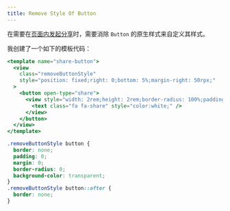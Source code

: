 ```yaml
---
title: Remove Style Of Button
---
```


在需要在[页面内发起分享](/docs/wexin-mini-program/api/share)时，需要消除 `Button` 的原生样式来自定义其样式。

我创建了一个如下的模板代码：

```jsx {3,6} title="shareButton.js" showLineNumbers
<template name="share-button">
  <view
    class="removeButtonStyle"
    style="position: fixed;right: 0;bottom: 5%;margin-right: 50rpx;"
  >
    <button open-type="share">
      <view style="width: 2rem;height: 2rem;border-radius: 100%;padding: 4px;background-color: {{mainColor?mainColor:'darkgrey'}};box-shadow: inset 0 0 3px white;display: flex;align-items: center;justify-content: center;">
        <text class="fa fa-share" style="color:white;" />
      </view>
    </button>
  </view>
</template>
```

```css title="shareButton.wxss"
.removeButtonStyle button {
  border: none;
  padding: 0;
  margin: 0;
  border-radius: 0;
  background-color: transparent;
}
.removeButtonStyle button::after {
  border: none;
}
```
